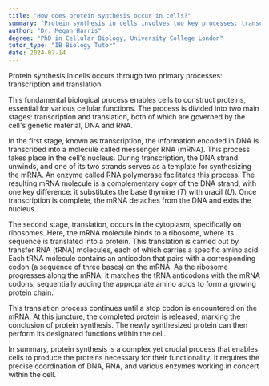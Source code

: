 ```yaml
---
title: "How does protein synthesis occur in cells?"
summary: "Protein synthesis in cells involves two key processes: transcription, where DNA is converted to mRNA, and translation, where mRNA is used to assemble amino acids into proteins."
author: "Dr. Megan Harris"
degree: "PhD in Cellular Biology, University College London"
tutor_type: "IB Biology Tutor"
date: 2024-07-14
---
```


Protein synthesis in cells occurs through two primary processes: transcription and translation.

This fundamental biological process enables cells to construct proteins, essential for various cellular functions. The process is divided into two main stages: transcription and translation, both of which are governed by the cell's genetic material, DNA and RNA.

In the first stage, known as transcription, the information encoded in DNA is transcribed into a molecule called messenger RNA (mRNA). This process takes place in the cell's nucleus. During transcription, the DNA strand unwinds, and one of its two strands serves as a template for synthesizing the mRNA. An enzyme called RNA polymerase facilitates this process. The resulting mRNA molecule is a complementary copy of the DNA strand, with one key difference: it substitutes the base thymine ($T$) with uracil ($U$). Once transcription is complete, the mRNA detaches from the DNA and exits the nucleus.

The second stage, translation, occurs in the cytoplasm, specifically on ribosomes. Here, the mRNA molecule binds to a ribosome, where its sequence is translated into a protein. This translation is carried out by transfer RNA (tRNA) molecules, each of which carries a specific amino acid. Each tRNA molecule contains an anticodon that pairs with a corresponding codon (a sequence of three bases) on the mRNA. As the ribosome progresses along the mRNA, it matches the tRNA anticodons with the mRNA codons, sequentially adding the appropriate amino acids to form a growing protein chain.

This translation process continues until a stop codon is encountered on the mRNA. At this juncture, the completed protein is released, marking the conclusion of protein synthesis. The newly synthesized protein can then perform its designated functions within the cell.

In summary, protein synthesis is a complex yet crucial process that enables cells to produce the proteins necessary for their functionality. It requires the precise coordination of DNA, RNA, and various enzymes working in concert within the cell.
    